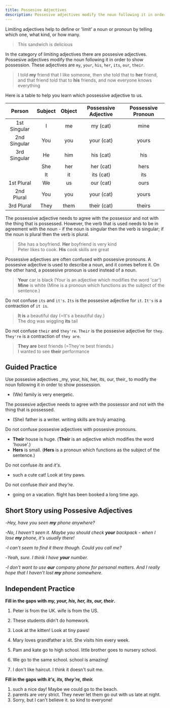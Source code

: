 ```yaml
---
title: Possesive Adjectives
description: Possesive adjectives modify the noun following it in order to show possession
---
```


Limiting adjectives help to define or 'limit' a noun or pronoun by telling which one, what kind, or how many.

> This sandwich is delicious

In the category of limiting adjectives there are possesive adjectives. Possesive adjectives modify the noun following it in order to show possession. These adjectives are `my`, `your`, `his`, `her`, `its`, `our`, `their`.

> I told **my** friend that I like someone, then she told that to **her** friend, and that friend told that to **his** friends, and now everyone knows everything

Here is a table to help you learn which possessive adjective to us.

|    Person    | Subject | Object | Possessive Adjective | Possessive Pronoun |
| :----------: | :-----: | :----: | :------------------: | :----------------: |
| 1st Singular |    I    |   me   |       my (cat)       |        mine        |
| 2nd Singular |   You   |  you   |      your (cat)      |       yours        |
| 3rd Singular |   He    |  him   |      his (cat)       |        his         |
|              |   She   |  her   |      her (cat)       |        hers        |
|              |   It    |   it   |      its (cat)       |        its         |
|  1st Plural  |   We    |   us   |      our (cat)       |        ours        |
|  2nd Plural  |   You   |  you   |      your (cat)      |       yours        |
|  3rd Plural  |  They   |  them  |     their (cat)      |       theirs       |

The possessive adjective needs to agree with the possessor and not with the thing that is possessed. However, the verb that is used needs to be in agreement with the noun - if the noun is singular then the verb is singular; if the noun is plural then the verb is plural.

> She has a boyfriend. **Her** boyfriend is very kind  
> Peter likes to cook. **His** cook skills are great

Possessive adjectives are often confused with possesive pronouns. A possesive adjective is used to describe a noun, and it comes before it. On the other hand, a possesive pronoun is used instead of a noun.

> **Your** car is black (Your is an adjective which modifies the word 'car')  
> **Mine** is white (Mine is a pronoun which functions as the subject of the sentence.)

Do not confuse `its` and `it's`. `Its` is the possesive adjective for `it`. `It's` is a contraction of `it is`.

> **It is** a beautiful day (=It's a beautiful day.)  
> The dog was wiggling **its** tail

Do not confuse `their` and `they're`. `Their` is the possesive adjective for `they`. `They're` is a contraction of `they are`.

> **They are** best friends (=They're best friends.)  
> I wanted to see **their** performance

## Guided Practice

<Callout type="success">
  Use possesive adjectives _my, your, his, her, its, our, their_ to modify the noun
  following it in order to show possession.
</Callout>

- (We) <Blank /> family is very energetic. <Tooltip content="Our" />

<Callout type="success">
  The possesive adjective needs to agree with the possessor and not with the thing that is
  possessed.
</Callout>

- (She) <Blank /> father is a writer. <Blank /> writing skills are truly amazing. <Tooltip content="Her father is a writer. His writing skill are truly amazing." />

<Callout type="success">Do not confuse possesive adjectives with possesive pronouns.</Callout>

- **Their** house is huge. (**Their** is an adjective which modifies the word 'house'.)
- **Hers** is small. (**Hers** is a pronoun which functions as the subject of the sentence.)

<Callout type="success">Do not confuse _its_ and _it's_.</Callout>

- <Blank /> such a cute cat! Look at <Blank /> tiny paws.
  <Tooltip content="It's such a cute cat! Look at its tiny paws" />

<Callout type="success">Do not confuse _their_ and _they're_.</Callout>

- <Blank /> going on a vacation. <Blank /> flight has been booked a long time ago.
  <Tooltip content="They're going on a vacation. Their flight has been booked a long time ago." />

## Short Story using Possesive Adjectives

-_Hey, have you seen **my** phone anywhere?_

-_No, I haven't seen it. Maybe you should check **your** backpack - when I lose **my** phone, it's usually there!_

-_I can't seem to find it there though. Could you call me?_

-_Yeah, sure. I think I have **your** number._

-_I don't want to use **our** company phone for personal matters. And I really hope that I haven't lost **my** phone somewhere._

## Independent Practice

**Fill in the gaps with _my, your, his, her, its, our, their_.**

1. Peter is from the UK. <Blank /> wife is from the US. <Tooltip content="His" />

2. These students didn't do <Blank /> homework. <Tooltip content="their" />

3. Look at the kitten! Look at <Blank /> tiny paws! <Tooltip content="its" />

4. Mary loves <Blank /> grandfather a lot. She visits him every week. <Tooltip content="her" />

5. Pam and kate go to high school. <Blank /> little brother goes to nursery school. <Tooltip content="Their" />

6. We go to the same school. <Blank /> school is amazing! <Tooltip content="Our" />

7. I don't like <Blank /> haircut. I think it doesn't suit me. <Tooltip content="my" />

**Fill in the gaps with _it's, its, they're, their._**

1. <Blank /> such a nice day! Maybe we could go to the beach. <Tooltip content="It's" />
2. <Blank /> parents are very strict. They never let them go out with us late at night.
   <Tooltip content="Their" />
3. Sorry, but I can't believe it. <Blank /> so kind to everyone! <Tooltip content="They're" />
